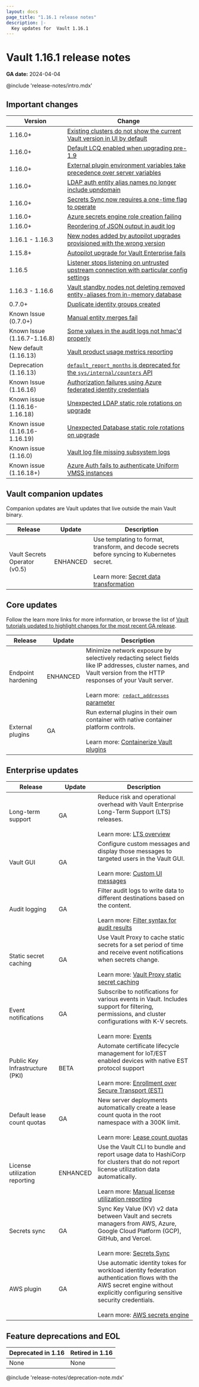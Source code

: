 ```yaml
---
layout: docs
page_title: "1.16.1 release notes"
description: |-
  Key updates for  Vault 1.16.1
---
```


# Vault 1.16.1 release notes

**GA date:** 2024-04-04

@include 'release-notes/intro.mdx'

## Important changes

| Version                     | Change                                                                                                                                                                                       |
|-----------------------------|----------------------------------------------------------------------------------------------------------------------------------------------------------------------------------------------|
| 1.16.0+                     | [Existing clusters do not show the current Vault version in UI by default](/vault/docs/upgrading/upgrade-to-1.16.x#default-policy-changes)                                                   |
| 1.16.0+                     | [Default LCQ enabled when upgrading pre-1.9](/vault/docs/upgrading/upgrade-to-1.16.x#default-lcq-pre-1.9-upgrade)                                                                            |
| 1.16.0+                     | [External plugin environment variables take precedence over server variables](/vault/docs/upgrading/upgrade-to-1.16.x#external-plugin-variables)                                             |
| 1.16.0+                     | [LDAP auth entity alias names no longer include upndomain](/vault/docs/upgrading/upgrade-to-1.16.x#ldap-auth-entity-alias-names-no-longer-include-upndomain)                                 |
| 1.16.0+                     | [Secrets Sync now requires a one-time flag to operate](/vault/docs/upgrading/upgrade-to-1.16.x#secrets-sync-now-requires-setting-a-one-time-flag-before-use)                                 |
| 1.16.0+                     | [Azure secrets engine role creation failing](/vault/docs/upgrading/upgrade-to-1.16.x#azure-secrets-engine-role-creation-failing)                                                             |
| 1.16.0+                     | [Reordering of JSON output in audit log](/vault/docs/upgrading/upgrade-to-1.16.x#audit-fields-reorder)                                                             |
| 1.16.1 - 1.16.3             | [New nodes added by autopilot upgrades provisioned with the wrong version](/vault/docs/upgrading/upgrade-to-1.15.x#new-nodes-added-by-autopilot-upgrades-provisioned-with-the-wrong-version) |
| 1.15.8+                     | [Autopilot upgrade for Vault Enterprise fails](/vault/docs/upgrading/upgrade-to-1.15.x#autopilot)                                                                                            |
| 1.16.5                      | [Listener stops listening on untrusted upstream connection with particular config settings](/vault/docs/upgrading/upgrade-to-1.16.x#listener-proxy-protocol-config)                          |
| 1.16.3 - 1.16.6             | [Vault standby nodes not deleting removed entity-aliases from in-memory database](/vault/docs/upgrading/upgrade-to-1.16.x#dangling-entity-alias-in-memory)                                   |
| 0.7.0+                      | [Duplicate identity groups created](/vault/docs/upgrading/upgrade-to-1.16.x#duplicate-identity-groups-created-when-concurrent-requests-sent-to-the-primary-and-pr-secondary-cluster)         |                                                                                       |
| Known Issue (0.7.0+)        | [Manual entity merges fail](/vault/docs/upgrading/upgrade-to-1.16.x#manual-entity-merges-sent-to-a-pr-secondary-cluster-are-not-persisted-to-storage)                                        |
| Known Issue (1.16.7-1.16.8) | [Some values in the audit logs not hmac'd properly](/vault/docs/upgrading/upgrade-to-1.16.x#client-tokens-and-token-accessors-audited-in-plaintext)                                          |
| New default (1.16.13)       | [Vault product usage metrics reporting](/vault/docs/upgrading/upgrade-to-1.16.x#product-usage-reporting)                                                                                      |
| Deprecation (1.16.13)       | [`default_report_months` is deprecated for the `sys/internal/counters` API](/vault/docs/upgrading/upgrade-to-1.16.x#activity-log-changes)                                                    |
| Known Issue (1.16.16)       | [Authorization failures using Azure federated identity credentials](/vault/docs/upgrading/upgrade-to-1.16.x#authorization-failures-using-azure-federated-identity-credentials) |
| Known issue (1.16.16-1.16.18) | [Unexpected LDAP static role rotations on upgrade](/vault/docs/upgrading/upgrade-to-1.16.x#static-role-rotations) | 
| Known issue (1.16.16-1.16.19) | [Unexpected Database static role rotations on upgrade](/vault/docs/upgrading/upgrade-to-1.16.x#db-static-role-rotations) | 
| Known issue (1.16.0)        | [Vault log file missing subsystem logs](/vault/docs/upgrading/upgrade-to-1.16.x#log-files)
| Known issue (1.16.18+)      | [Azure Auth fails to authenticate Uniform VMSS instances](/vault/docs/upgrading/upgrade-to-1.16.x#azure-auth-fails-uniform-vmss) |


## Vault companion updates

Companion updates are Vault updates that live outside the main Vault binary.

<table>
  <thead>
    <tr>
      <th style={{verticalAlign: 'middle'}}>Release</th>
      <th style={{verticalAlign: 'middle'}}>Update</th>
      <th style={{verticalAlign: 'middle'}}>Description</th>
    </tr>
  </thead>
  <tbody>

  <tr>
    <td style={{verticalAlign: 'middle'}}>
      Vault Secrets Operator (v0.5)
    </td>
    <td style={{verticalAlign: 'middle', textAlign: 'center'}}>ENHANCED</td>
    <td style={{verticalAlign: 'middle'}}>
      Use templating to format, transform, and decode secrets before syncing to
      Kubernetes secret.
      <br /><br />
      Learn more: <a href="/vault/docs/platform/k8s/vso/secret-transformation">Secret data transformation</a>
    </td>
  </tr>
  </tbody>
</table>

## Core updates

Follow the learn more links for more information, or browse the list of
[Vault tutorials updated to highlight changes for the most recent GA release](/vault/tutorials/new-release).

<table>
  <thead>
    <tr>
      <th style={{verticalAlign: 'middle'}}>Release</th>
      <th style={{verticalAlign: 'middle'}}>Update</th>
      <th style={{verticalAlign: 'middle'}}>Description</th>
    </tr>
  </thead>
  <tbody>

  <tr>
    <td style={{verticalAlign: 'middle'}}>
      Endpoint hardening
    </td>
    <td style={{verticalAlign: 'middle', textAlign: 'center'}}>ENHANCED</td>
    <td style={{verticalAlign: 'middle'}}>
      Minimize network exposure by selectively redacting select fields like IP
      addresses, cluster names, and Vault version from the HTTP responses of
      your Vault server.
      <br /><br />
      Learn more:&nbsp;
      <a href="/vault/docs/configuration/listener/tcp#redact_addresses"><tt>redact_addresses</tt> parameter</a>
    </td>
  </tr>

  <tr>
    <td style={{verticalAlign: 'middle'}}>
      External plugins
    </td>
    <td style={{verticalAlign: 'middle', textAlign: 'center'}}>GA</td>
    <td style={{verticalAlign: 'middle'}}>
      Run external plugins in their own container with native container platform
      controls.
      <br /><br />
      Learn more: <a href="/vault/docs/plugins/containerized-plugins">Containerize Vault plugins</a>
    </td>
  </tr>

  </tbody>
</table>

## Enterprise updates

<table>
  <thead>
    <tr>
      <th style={{verticalAlign: 'middle'}}>Release</th>
      <th style={{verticalAlign: 'middle'}}>Update</th>
      <th style={{verticalAlign: 'middle'}}>Description</th>
    </tr>
  </thead>
  <tbody>

  <tr>
    <td style={{verticalAlign: 'middle'}}>
      Long-term support
    </td>
    <td style={{verticalAlign: 'middle', textAlign: 'center'}}>GA</td>
    <td style={{verticalAlign: 'middle'}}>
      Reduce risk and operational overhead with Vault Enterprise Long-Term
      Support (LTS) releases.
      <br /><br />
      Learn more: <a href="/vault/docs/enterprise/lts">LTS overview</a>
    </td>
  </tr>

  <tr>
    <td style={{verticalAlign: 'middle'}}>
      Vault GUI
    </td>
    <td style={{verticalAlign: 'middle', textAlign: 'center'}}>GA</td>
    <td style={{verticalAlign: 'middle'}}>
      Configure custom messages and display those messages to targeted users in
      the Vault GUI.
        <br /><br />
        Learn more: <a href="/vault/docs/ui/custom-messages">Custom UI messages</a>
    </td>
  </tr>

  <tr>
    <td style={{verticalAlign: 'middle'}}>
      Audit logging
    </td>
    <td style={{verticalAlign: 'middle', textAlign: 'center'}}>GA</td>
    <td style={{verticalAlign: 'middle'}}>
      Filter audit logs to write data to different destinations based on the content.
      <br /><br />
      Learn more: <a href="/vault/docs/enterprise/audit/filtering">Filter syntax for audit results</a>
    </td>
  </tr>


  <tr>
    <td style={{verticalAlign: 'middle'}}>
      Static secret caching
    </td>
    <td style={{verticalAlign: 'middle', textAlign: 'center'}}>GA</td>
    <td style={{verticalAlign: 'middle'}}>
      Use Vault Proxy to cache static secrets for a set period of time and receive
      event notifications when secrets change.
      <br /><br />
      Learn more: <a href="/vault/docs/agent-and-proxy/proxy/caching/static-secret-caching">Vault Proxy static secret caching</a>
    </td>
  </tr>

  <tr>
    <td style={{verticalAlign: 'middle'}}>
      Event notifications
    </td>
    <td style={{verticalAlign: 'middle', textAlign: 'center'}}>GA</td>
    <td style={{verticalAlign: 'middle'}}>
      Subscribe to notifications for various events in Vault. Includes support
      for filtering, permissions, and cluster configurations with K-V secrets.
      <br /><br />
      Learn more: <a href="/vault/docs/concepts/events">Events</a>
    </td>
  </tr>

  <tr>
    <td style={{verticalAlign: 'middle'}}>
      Public Key Infrastructure (PKI)
    </td>
    <td style={{verticalAlign: 'middle', textAlign: 'center'}}>BETA</td>
    <td style={{verticalAlign: 'middle'}}>
      Automate certificate lifecycle management for IoT/EST enabled devices with
      native EST protocol support
      <br /><br />
      Learn more: <a href="/vault/docs/secrets/pki/est">Enrollment over Secure Transport (EST)</a>
    </td>
  </tr>

  <tr>
    <td style={{verticalAlign: 'middle'}}>
      Default lease count quotas
    </td>
    <td style={{verticalAlign: 'middle', textAlign: 'center'}}>GA</td>
    <td style={{verticalAlign: 'middle'}}>
      New server deployments automatically create a lease count quota in the
      root namespace with a 300K limit.
      <br /><br />
      Learn more: <a href="/vault/docs/enterprise/lease-count-quotas">Lease count quotas</a>
    </td>
  </tr>

  <tr>
    <td style={{verticalAlign: 'middle'}}>
      License utilization reporting
    </td>
    <td style={{verticalAlign: 'middle', textAlign: 'center'}}>ENHANCED</td>
    <td style={{verticalAlign: 'middle'}}>
      Use the Vault CLI to bundle and report usage data to HashiCorp for
      clusters that do not report license utilization data automatically.
      <br /><br />
      Learn more: <a href="/vault/docs/enterprise/license/manual-reporting">Manual license utilization reporting</a>
    </td>
  </tr>

  <tr>
    <td style={{verticalAlign: 'middle'}}>
      Secrets sync
    </td>
    <td style={{verticalAlign: 'middle', textAlign: 'center'}}>GA</td>
    <td style={{verticalAlign: 'middle'}}>
      Sync Key Value (KV) v2 data between Vault and secrets managers from AWS,
      Azure, Google Cloud Platform (GCP), GitHub, and Vercel.
      <br /><br />
      Learn more: <a href="/vault/docs/sync">Secrets Sync</a>
    </td>
  </tr>

  <tr>
    <td style={{verticalAlign: 'middle'}}>
      AWS plugin
    </td>
    <td style={{verticalAlign: 'middle', textAlign: 'center'}}>GA</td>
    <td style={{verticalAlign: 'middle'}}>
      Use automatic identity tokes for workload identity federation
      authentication flows with the AWS secret engine without explicitly
      configuring sensitive security credentials.
      <br /><br />
      Learn more: <a href="/vault/docs/secrets/aws">AWS secrets engine</a>
    </td>
  </tr>

  </tbody>
</table>

## Feature deprecations and EOL

Deprecated in 1.16 | Retired in 1.16
------------------ | ---------------
None | None

@include 'release-notes/deprecation-note.mdx'
